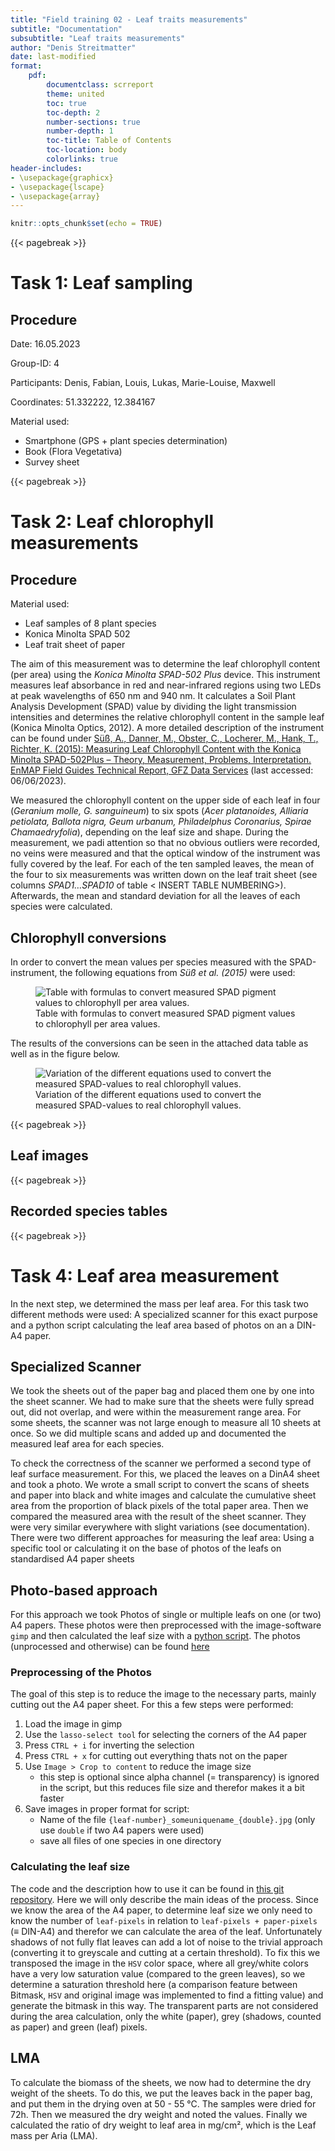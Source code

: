 ```yaml
---
title: "Field training 02 - Leaf traits measurements"
subtitle: "Documentation"
subsubtitle: "Leaf traits measurements"
author: "Denis Streitmatter"
date: last-modified
format:
    pdf:
        documentclass: scrreport
        theme: united
        toc: true
        toc-depth: 2
        number-sections: true
        number-depth: 1
        toc-title: Table of Contents
        toc-location: body
        colorlinks: true
header-includes:  
- \usepackage{graphicx}
- \usepackage{lscape}
- \usepackage{array}
---
```



```r
knitr::opts_chunk$set(echo = TRUE)
```
{{< pagebreak >}}

# Task 1: Leaf sampling

## Procedure

Date: 16.05.2023

Group-ID: 4

Participants: Denis, Fabian, Louis, Lukas, Marie-Louise, Maxwell 

Coordinates: 51.332222, 12.384167

Material used:

- Smartphone (GPS + plant species determination)
- Book (Flora Vegetativa)
- Survey sheet

{{< pagebreak >}}

# Task 2: Leaf chlorophyll measurements
## Procedure

Material used: 

- Leaf samples of 8 plant species
- Konica Minolta SPAD 502
- Leaf trait sheet of paper


The aim of this measurement was to determine the leaf chlorophyll content (per area) using the *Konica Minolta SPAD-502 Plus* device. This instrument measures leaf absorbance in red and near-infrared regions using two LEDs at peak wavelengths of 650 nm and 940 nm. It calculates a Soil Plant Analysis Development (SPAD) value by dividing the light transmission intensities and determines the relative chlorophyll content in the sample leaf (Konica Minolta Optics, 2012). A more detailed description of the instrument can be found under [Süß, A., Danner, M., Obster, C., Locherer, M., Hank, T., Richter, K. (2015): Measuring Leaf Chlorophyll Content with the Konica Minolta SPAD-502Plus – Theory, Measurement, Problems, Interpretation. EnMAP Field Guides Technical Report, GFZ Data Services](https://gfzpublic.gfz-potsdam.de/rest/items/item_1388302/component/file_1388303/content) (last accessed: 06/06/2023). 

We measured the chlorophyll content on the upper side of each leaf in four (*Geranium molle, G. sanguineum*) to six spots (*Acer platanoides, Alliaria petiolata, Ballota nigra, Geum urbanum, Philadelphus Coronarius, Spirae Chamaedryfolia*), depending on the leaf size and shape. During the measurement, we padi attention so that no obvious outliers were recorded, no veins were measured and that the optical window of the instrument was fully covered by the leaf. For each of the ten sampled leaves, the mean of the four to six measurements was written down on the leaf trait sheet (see columns *SPAD1...SPAD10* of table < INSERT TABLE NUMBERING>). Afterwards, the mean and standard deviation for all the leaves of each species were calculated.

## Chlorophyll conversions

In order to convert the mean values per species measured with the SPAD-instrument, the following equations from *Süß et al. (2015)* were used:

![Table with formulas to convert measured SPAD pigment values to chlorophyll per area values.](SPAD_conversion_table.png "Table with formulas to convert measured SPAD pigment values to chlorophyll per area values.")


The results of the conversions can be seen in the attached data table as well as in the figure below.

![Variation of the different equations used to convert the measured SPAD-values to real chlorophyll values.](SPAD_conversion_variation.png "Variation of the different equations used to convert the measured SPAD-values to real chlorophyll values.")

{{< pagebreak >}}

## Leaf images

{{< pagebreak >}}

## Recorded species tables




{{< pagebreak >}}

<!--
Table in landscape format (uncomment if needed)

# landscape table format (better?)

::::::::{.landscape data-latex=""}

\begin{table}[]
\fontsize{22}{\baselineskip}\selectfont
\renewcommand{\arraystretch}{4}
\resizebox{\columnwidth}{!}{%
\begin{tabular}{|c|c|c|c|c|c|c|c|c|c|c|c|c|c|c|c|c|c|c|c|c|c|c|c|}
\hline
\textbf{Group-ID} &
  \textbf{Plot-ID} &
  \textbf{Subplot-ID} &
  \textbf{Date} &
  \textbf{\begin{tabular}[c]{@{}c@{}}X-Coordinate \\ center\end{tabular}} &
  \textbf{\begin{tabular}[c]{@{}c@{}}Y-Coordinate \\ center\end{tabular}} &
  \textbf{Litter / \%} &
  \textbf{Soil / \%} &
  \textbf{Water / \%} &
  \textbf{Moss / \%} &
  \textbf{Height / cm} &
  \textbf{\begin{tabular}[c]{@{}c@{}}Acer \\ platanoides\end{tabular}} &
  \textbf{\begin{tabular}[c]{@{}c@{}}Achillea \\ millefolium\end{tabular}} &
  \textbf{\begin{tabular}[c]{@{}c@{}}Bellis \\ perennis\end{tabular}} &
  \textbf{\begin{tabular}[c]{@{}c@{}}Capsella \\ bursa-pastoris\end{tabular}} &
  \textbf{\begin{tabular}[c]{@{}c@{}}Dactylis \\ glomerata\end{tabular}} &
  \textbf{\begin{tabular}[c]{@{}c@{}}Elymus \\ repens\end{tabular}} &
  \textbf{\begin{tabular}[c]{@{}c@{}}Geranium \\ molle\end{tabular}} &
  \textbf{\begin{tabular}[c]{@{}c@{}}Geranium \\ pusillum\end{tabular}} &
  \textbf{\begin{tabular}[c]{@{}c@{}}Lolium \\ perenne\end{tabular}} &
  \textbf{\begin{tabular}[c]{@{}c@{}}Poa \\ annua\end{tabular}} &
  \textbf{\begin{tabular}[c]{@{}c@{}}Polygonum \\ aviculare\end{tabular}} &
  \textbf{\begin{tabular}[c]{@{}c@{}}Trifolium \\ repens\end{tabular}} &
  \textbf{\begin{tabular}[c]{@{}c@{}}Veronica \\ arvensis\end{tabular}} \\ \hline
4 & 1 & 1 & 16.05.2023 & 51.332222 & 12.384167 & 1.5 & 11 & 0 & 8 & 6 &     &     & 15 & 4 &   & 2  & 15 & 1 & 50 & 10 & 0.5 & 10 & 1   \\ \hline
4 & 1 & 2 & 16.05.2023 &           &           & 1   & 4  & 0 & 1 & 6 &     & 0.5 & 22 &   & 2 &    & 18 & 1 & 55 & 15 & 0.5 &    & 1   \\ \hline
4 & 1 & 3 & 16.05.2023 &           &           & 1   & 3  & 0 & 2 & 6 & 0.5 & 3   & 8  &   &   & 1  & 19 &   & 38 & 19 &     & 18 & 0.5 \\ \hline
4 & 1 & 4 & 16.05.2023 &           &           & 1   & 10 & 0 & 1 & 4 &     &     & 6  &   &   & 15 & 17 &   & 28 & 10 & 0.5 & 1  & 2   \\ \hline
\end{tabular}%
}
\caption{Subplot x species table for the recorded herbaceous vegetation. The values are the cover fraction of the total plot in {[}\%{]}.}
\end{table}
::::::::

-->

# Task 4: Leaf area measurement

In the next step, we determined the mass per leaf area.
For this task two different methods were used: A specialized scanner for this exact purpose and a python script calculating the leaf area based of photos on an a DIN-A4 paper.

## Specialized Scanner

 We took the sheets out of the paper bag and placed them one by one into the sheet scanner. We had to make sure that the sheets were fully spread out, did not overlap, and were within the measurement range area. For some sheets, the scanner was not large enough to measure all 10 sheets at once. So we did multiple scans and added up and documented the measured leaf area for each species.  

To check the correctness of the scanner we performed a second type of leaf surface measurement. For this, we placed the leaves on a DinA4 sheet and took a photo. We wrote a small script to convert the scans of sheets and paper into black and white images and calculate the cumulative sheet area from the proportion of black pixels of the total paper area. Then we compared the measured area with the result of the sheet scanner. They were very similar everywhere with slight variations (see documentation).  
There were two different approaches for measuring the leaf area: Using a specific tool or calculating it on the base of photos of the leafs on standardised A4 paper sheets

## Photo-based approach 

For this approach we took Photos of single or multiple leafs on one (or two) A4 papers. 
These photos were then preprocessed with the image-software `gimp` and then calculated the leaf size with a [python script](https://github.com/yum-yab/ground_truthing_module/blob/main/leaf_area_measure/leaf_area_measurement.py).
The photos (unprocessed and otherwise) can be found [here](https://github.com/yum-yab/ground_truthing_module/tree/main/leaf_area_measure/leaf_images)

### Preprocessing of the Photos

The goal of this step is to reduce the image to the necessary parts, mainly cutting out the A4 paper sheet. For this a few steps were performed:

1. Load the image in gimp
2. Use the `lasso-select tool` for selecting the corners of the A4 paper
3. Press `CTRL + i` for inverting the selection
4. Press `CTRL + x` for cutting out everything thats not on the paper
5. Use `Image > Crop to content` to reduce the image size
    - this step is optional since alpha channel (= transparency) is ignored in the script, but this reduces file size and therefor makes it a bit faster
6. Save images in proper format for script:
    - Name of the file `{leaf-number}_someuniquename_{double}.jpg` (only use `double` if two A4 papers were used)
    - save all files of one species in one directory

### Calculating the leaf size

The code and the description how to use it can be found in [this git repository](https://github.com/yum-yab/ground_truthing_module/blob/main/leaf_area_measure/). 
Here we will only describe the main ideas of the process. 
Since we know the area of the A4 paper, to determine leaf size we only need to know the number of `leaf-pixels` in relation to `leaf-pixels + paper-pixels` ($\equiv$ DIN-A4) and therefor we can calculate the area of the leaf. 
Unfortunately shadows of not fully flat leaves can add a lot of noise to the trivial approach (converting it to greyscale and cutting at a certain threshold). 
To fix this we transposed the image in the `HSV` color space, where all grey/white colors have a very low saturation value (compared to the green leaves), so we determine a  saturation threshold here (a comparison feature between Bitmask, `HSV` and original image was implemented to find a fitting value) and generate the bitmask in this way.
The transparent parts are not considered during the area calculation, only the white (paper), grey (shadows, counted as paper) and green (leaf) pixels.


## LMA

To calculate the biomass of the sheets, we now had to determine the dry weight of the sheets. To do this, we put the leaves back in the paper bag, and put them in the drying oven at 50 - 55 °C. The samples were dried for 72h. Then we measured the dry weight and noted the values. Finally we calculated the ratio of dry weight to leaf area in mg/cm², which is the Leaf mass per Aria (LMA).  

